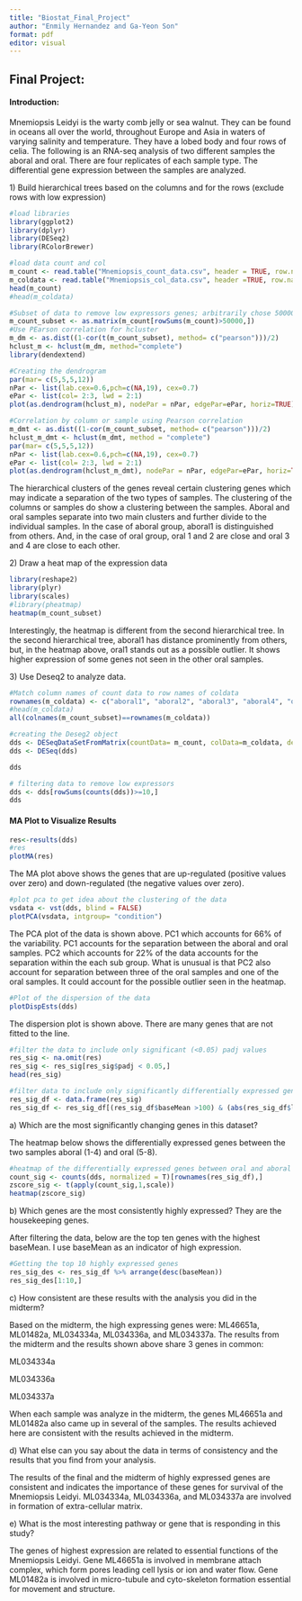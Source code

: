 ```yaml
---
title: "Biostat_Final_Project"
author: "Enmily Hernandez and Ga-Yeon Son"
format: pdf
editor: visual
---
```


## Final Project:

#### Introduction:

Mnemiopsis Leidyi is the warty comb jelly or sea walnut. They can be found in oceans all over the world, throughout Europe and Asia in waters of varying salinity and temperature. They have a lobed body and four rows of celia. The following is an RNA-seq analysis of two different samples the aboral and oral. There are four replicates of each sample type. The differential gene expression between the samples are analyzed.

1\) Build hierarchical trees based on the columns and for the rows (exclude rows with low expression)

```r
#load libraries
library(ggplot2)
library(dplyr)
library(DESeq2)
library(RColorBrewer)
```

```r
#load data count and col
m_count <- read.table("Mnemiopsis_count_data.csv", header = TRUE, row.names=1, sep=",")
m_coldata <- read.table("Mnemiopsis_col_data.csv", header =TRUE, row.names=1, sep=",")
head(m_count)
#head(m_coldata)
```

```r
#Subset of data to remove low expressors genes; arbitrarily chose 50000
m_count_subset <- as.matrix(m_count[rowSums(m_count)>50000,])
#Use PEarson correlation for hcluster
m_dm <- as.dist((1-cor(t(m_count_subset), method= c("pearson")))/2)
hclust_m <- hclust(m_dm, method="complete")
library(dendextend)
```

```r
#Creating the dendrogram
par(mar= c(5,5,5,12))
nPar <- list(lab.cex=0.6,pch=c(NA,19), cex=0.7)
ePar <- list(col= 2:3, lwd = 2:1)
plot(as.dendrogram(hclust_m), nodePar = nPar, edgePar=ePar, horiz=TRUE)
```

```r
#Correlation by column or sample using Pearson correlation
m_dmt <- as.dist((1-cor(m_count_subset, method= c("pearson")))/2)
hclust_m_dmt <- hclust(m_dmt, method = "complete")
par(mar= c(5,5,5,12))
nPar <- list(lab.cex=0.6,pch=c(NA,19), cex=0.7)
ePar <- list(col= 2:3, lwd = 2:1)
plot(as.dendrogram(hclust_m_dmt), nodePar = nPar, edgePar=ePar, horiz=TRUE)

```

The hierarchical clusters of the genes reveal certain clustering genes which may indicate a separation of the two types of samples. The clustering of the columns or samples do show a clustering between the samples. Aboral and oral samples separate into two main clusters and further divide to the individual samples. In the case of aboral group, aboral1 is distinguished from others. And, in the case of oral group, oral 1 and 2 are close and oral 3 and 4 are close to each other.

2\) Draw a heat map of the expression data

```r
library(reshape2)
library(plyr)
library(scales)
#library(pheatmap)
heatmap(m_count_subset)
```

Interestingly, the heatmap is different from the second hierarchical tree. In the second hierarchical tree, aboral1 has distance prominently from others, but, in the heatmap above, oral1 stands out as a possible outlier. It shows higher expression of some genes not seen in the other oral samples.

3\) Use Deseq2 to analyze data.

```r
#Match column names of count data to row names of coldata
rownames(m_coldata) <- c("aboral1", "aboral2", "aboral3", "aboral4", "oral1", "oral2", "oral3", "oral4")
#head(m_coldata)
all(colnames(m_count_subset)==rownames(m_coldata))
```

```r
#creating the Deseg2 object
dds <- DESeqDataSetFromMatrix(countData= m_count, colData=m_coldata, design = ~condition)
dds <- DESeq(dds)
```

```r
dds
```

```r
# filtering data to remove low expressors
dds <- dds[rowSums(counts(dds))>=10,]
dds
```

#### MA Plot to Visualize Results

```r
res<-results(dds)
#res
plotMA(res)
```

The MA plot above shows the genes that are up-regulated (positive values over zero) and down-regulated (the negative values over zero).

```r
#plot pca to get idea about the clustering of the data
vsdata <- vst(dds, blind = FALSE)
plotPCA(vsdata, intgroup= "condition")
```

The PCA plot of the data is shown above. PC1 which accounts for 66% of the variability. PC1 accounts for the separation between the aboral and oral samples. PC2 which accounts for 22% of the data accounts for the separation within the each sub group. What is unusual is that PC2 also account for separation between three of the oral samples and one of the oral samples. It could account for the possible outlier seen in the heatmap.

```r
#Plot of the dispersion of the data
plotDispEsts(dds)
```

The dispersion plot is shown above. There are many genes that are not fitted to the line.

```r
#filter the data to include only significant (<0.05) padj values
res_sig <- na.omit(res)
res_sig <- res_sig[res_sig$padj < 0.05,]
head(res_sig)
```

```r
#filter data to include only significantly differentially expressed genes
res_sig_df <- data.frame(res_sig)
res_sig_df <- res_sig_df[(res_sig_df$baseMean >100) & (abs(res_sig_df$log2FoldChange)>2),]

```

a\) Which are the most significantly changing genes in this dataset?

The heatmap below shows the differentially expressed genes between the two samples aboral (1-4) and oral (5-8).

```r
#heatmap of the differentially expressed genes between oral and aboral samples
count_sig <- counts(dds, normalized = T)[rownames(res_sig_df),]
zscore_sig <- t(apply(count_sig,1,scale))
heatmap(zscore_sig)
```

b\) Which genes are the most consistently highly expressed? They are the housekeeping genes.

After filtering the data, below are the top ten genes with the highest baseMean. I use baseMean as an indicator of high expression.

```r
#Getting the top 10 highly expressed genes
res_sig_des <- res_sig_df %>% arrange(desc(baseMean))
res_sig_des[1:10,]
```

c\) How consistent are these results with the analysis you did in the midterm?

Based on the midterm, the high expressing genes were: ML46651a, ML01482a, ML034334a, ML034336a, and ML034337a. The results from the midterm and the results shown above share 3 genes in common:

ML034334a

ML034336a

ML034337a

When each sample was analyze in the midterm, the genes ML46651a and ML01482a also came up in several of the samples. The results achieved here are consistent with the results achieved in the midterm.

d\) What else can you say about the data in terms of consistency and the results that you find from your analysis.

The results of the final and the midterm of highly expressed genes are consistent and indicates the importance of these genes for survival of the Mnemiopsis Leidyi. ML034334a, ML034336a, and ML034337a are involved in formation of extra-cellular matrix.

e\) What is the most interesting pathway or gene that is responding in this study?

The genes of highest expression are related to essential functions of the Mnemiopsis Leidyi. Gene ML46651a is involved in membrane attach complex, which form pores leading cell lysis or ion and water flow. Gene ML01482a is involved in micro-tubule and cyto-skeleton formation essential for movement and structure.
